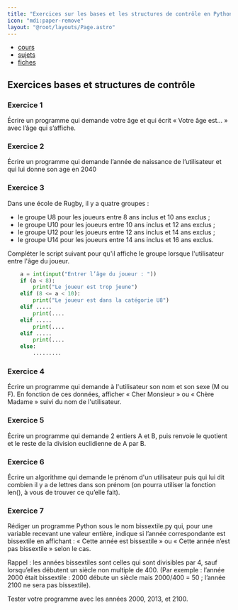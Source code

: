 ```yaml
---
title: "Exercices sur les bases et les structures de contrôle en Python"
icon: "mdi:paper-remove"
layout: "@root/layouts/Page.astro"
---
```


  * [cours](https://kxs.fr/cours/)
  * [sujets](https://kxs.fr/sujets/)
  * [fiches](https://kxs.fr/fiches/)

## Exercices bases et structures de contrôle

### Exercice 1

Écrire un programme qui demande votre âge et qui écrit « Votre âge est… » avec
l’âge qui s’affiche.

### Exercice 2

Écrire un programme qui demande l’année de naissance de l’utilisateur et qui
lui donne son age en 2040

### Exercice 3

Dans une école de Rugby, il y a quatre groupes :
- le groupe U8 pour les joueurs entre 8 ans inclus et 10 ans exclus ;
- le groupe U10 pour les joueurs entre 10 ans inclus et 12 ans exclus ;
- le groupe U12 pour les joueurs entre 12 ans inclus et 14 ans exclus ;
- le groupe U14 pour les joueurs entre 14 ans inclus et 16 ans exclus.

Compléter le script suivant pour qu'il affiche le groupe lorsque l'utilisateur
entre l'âge du joueur.

```py
    a = int(input("Entrer l’âge du joueur : "))
    if (a < 8):
        print("Le joueur est trop jeune")
    elif (8 <= a < 10):
        print("Le joueur est dans la catégorie U8")
    elif .....
        print(....
    elif .....
        print(....
    elif .....
        print(....
    else:
        .........
```

### Exercice 4

Écrire un programme qui demande à l'utilisateur son nom et son sexe (M ou F).
En fonction de ces données, afficher « Cher Monsieur » ou « Chère Madame »
suivi du nom de l'utilisateur.

### Exercice 5

Écrire un programme qui demande 2 entiers A et B, puis renvoie le quotient et
le reste de la division euclidienne de A par B.

### Exercice 6

Écrire un algorithme qui demande le prénom d'un utilisateur puis qui lui dit
combien il y a de lettres dans son prénom (on pourra utiliser la fonction
len(), à vous de trouver ce qu’elle fait).

### Exercice 7

Rédiger un programme Python sous le nom bissextile.py qui, pour une variable
recevant une valeur entière, indique si l’année correspondante est bissextile
en affichant : « Cette année est bissextile » ou « Cette année n’est pas
bissextile » selon le cas.

Rappel : les années bissextiles sont celles qui sont divisibles par 4, sauf
lorsqu’elles débutent un siècle non multiple de 400. (Par exemple : l’année
2000 était bissextile : 2000 débute un siècle mais 2000/400 = 50 ; l’année
2100 ne sera pas bissextile).

Tester votre programme avec les années 2000, 2013, et 2100.

